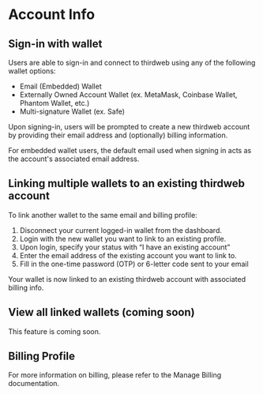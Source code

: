 
# Account Info

## Sign-in with wallet

Users are able to sign-in and connect to thirdweb using any of the following wallet options:

- Email (Embedded) Wallet
- Externally Owned Account Wallet (ex. MetaMask, Coinbase Wallet, Phantom Wallet, etc.)
- Multi-signature Wallet (ex. Safe)

Upon signing-in, users will be prompted to create a new thirdweb account by providing their email address and (optionally) billing information.

<Callout variant="warning" title="Embedded Wallet Default Email">
	For embedded wallet users, the default email used when signing in acts as the
	account's associated email address.
</Callout>

## Linking multiple wallets to an existing thirdweb account

To link another wallet to the same email and billing profile:

1. Disconnect your current logged-in wallet from the dashboard.
2. Login with the new wallet you want to link to an existing profile.
3. Upon login, specify your status with “I have an existing account”
4. Enter the email address of the existing account you want to link to.
5. Fill in the one-time password (OTP) or 6-letter code sent to your email

Your wallet is now linked to an existing thirdweb account with associated billing info.

## View all linked wallets (coming soon)

This feature is coming soon.

## Billing Profile

For more information on billing, please refer to the Manage Billing documentation.
